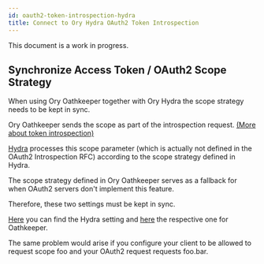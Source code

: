 ```yaml
---
id: oauth2-token-introspection-hydra
title: Connect to Ory Hydra OAuth2 Token Introspection
---
```


This document is a work in progress.

## Synchronize Access Token / OAuth2 Scope Strategy

When using Ory Oathkeeper together with Ory Hydra the scope strategy needs to be kept in sync.

Ory Oathkeeper sends the scope as part of the introspection request.
[(More about token introspection)](https://www.oauth.com/oauth2-servers/token-introspection-endpoint/)

[Hydra](https://www.ory.sh/hydra/docs/guides/oauth2-token-introspection/) processes this scope parameter (which is actually not
defined in the OAuth2 Introspection RFC) according to the scope strategy defined in Hydra.

The scope strategy defined in Ory Oathkeeper serves as a fallback for when OAuth2 servers don't implement this feature.

Therefore, these two settings must be kept in sync.

[Here](https://www.ory.sh/hydra/docs/reference/api#parameters-27) you can find the Hydra setting and
[here](https://www.ory.sh/oathkeeper/docs/v0.37/pipeline/authn/#configuration-5) the respective one for Oathkeeper.

The same problem would arise if you configure your client to be allowed to request scope foo and your OAuth2 request requests
foo.bar.
